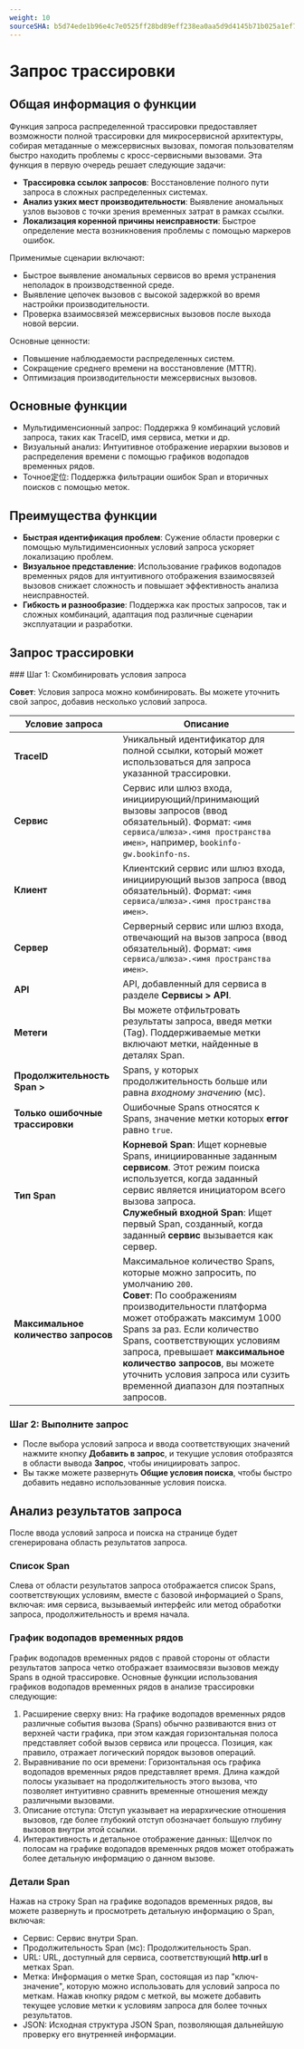 ```yaml
---
weight: 10
sourceSHA: b5d74ede1b96e4c7e0525ff28bd89eff238ea0aa5d9d4145b71b025a1ef75c96
---
```


# Запрос трассировки

## Общая информация о функции

Функция запроса распределенной трассировки предоставляет возможности полной трассировки для микросервисной архитектуры, собирая метаданные о межсервисных вызовах, помогая пользователям быстро находить проблемы с кросс-сервисными вызовами. Эта функция в первую очередь решает следующие задачи:

- **Трассировка ссылок запросов**: Восстановление полного пути запроса в сложных распределенных системах.
- **Анализ узких мест производительности**: Выявление аномальных узлов вызовов с точки зрения временных затрат в рамках ссылки.
- **Локализация коренной причины неисправности**: Быстрое определение места возникновения проблемы с помощью маркеров ошибок.

Применимые сценарии включают:

- Быстрое выявление аномальных сервисов во время устранения неполадок в производственной среде.
- Выявление цепочек вызовов с высокой задержкой во время настройки производительности.
- Проверка взаимосвязей межсервисных вызовов после выхода новой версии.

Основные ценности:

- Повышение наблюдаемости распределенных систем.
- Сокращение среднего времени на восстановление (MTTR).
- Оптимизация производительности межсервисных вызовов.

## Основные функции

- Мультидименсионный запрос: Поддержка 9 комбинаций условий запроса, таких как TraceID, имя сервиса, метки и др.
- Визуальный анализ: Интуитивное отображение иерархии вызовов и распределения времени с помощью графиков водопадов временных рядов.
- Точное定位: Поддержка фильтрации ошибок Span и вторичных поисков с помощью меток.

## Преимущества функции

- **Быстрая идентификация проблем**: Сужение области проверки с помощью мультидименсионных условий запроса ускоряет локализацию проблем.
- **Визуальное представление**: Использование графиков водопадов временных рядов для интуитивного отображения взаимосвязей вызовов снижает сложность и повышает эффективность анализа неисправностей.
- **Гибкость и разнообразие**: Поддержка как простых запросов, так и сложных комбинаций, адаптация под различные сценарии эксплуатации и разработки.

## Запрос трассировки

<Steps>
  ### Шаг 1: Скомбинировать условия запроса

  **Совет**: Условия запроса можно комбинировать. Вы можете уточнить свой запрос, добавив несколько условий запроса.

  | Условие запроса       | Описание                                                                                                                                                                                                                                                                                                                                               |
  | --------------------- | --------------------------------------------------------------------------------------------------------------------------------------------------------------------------------------------------------------------------------------------------------------------------------------------------------------------------------------------------------- |
  | **TraceID**           | Уникальный идентификатор для полной ссылки, который может использоваться для запроса указанной трассировки.                                                                                                                                                                                                                                                              |
  | **Сервис**            | Сервис или шлюз входа, инициирующий/принимающий вызовы запросов (ввод обязательный). Формат: `<имя сервиса/шлюза>.<имя пространства имен>`, например, `bookinfo-gw.bookinfo-ns`.                                                                                                                                                                                 |
  | **Клиент**            | Клиентский сервис или шлюз входа, инициирующий вызов запроса (ввод обязательный). Формат: `<имя сервиса/шлюза>.<имя пространства имен>`.                                                                                                                                                                                                                  |
  | **Сервер**            | Серверный сервис или шлюз входа, отвечающий на вызов запроса (ввод обязательный). Формат: `<имя сервиса/шлюза>.<имя пространства имен>`.                                                                                                                                                                                                               |
  | **API**               | API, добавленный для сервиса в разделе **Сервисы > API**.                                                                                                                                                                                                                                                                                                      |
  | **Метеги**              | Вы можете отфильтровать результаты запроса, введя метки (Tag). Поддерживаемые метки включают метки, найденные в деталях Span.                                                                                                                                                                                                                                          |
  | **Продолжительность Span >**   | Spans, у которых продолжительность больше или равна *входному значению* (мс).                                                                                                                                                                                                                                                                                   |
  | **Только ошибочные трассировки** | Ошибочные Spans относятся к Spans, значение метки которых **error** равно `true`.                                                                                                                                                                                                                                                                                        |
  | **Тип Span**         | **Корневой Span**: Ищет корневые Spans, инициированные заданным **сервисом**. Этот режим поиска используется, когда заданный сервис является инициатором всего вызова запроса. <br />**Служебный входной Span**: Ищет первый Span, созданный, когда заданный **сервис** вызывается как сервер.                                              |
  | **Максимальное количество запросов**   | Максимальное количество Spans, которые можно запросить, по умолчанию `200`. <br />**Совет**: По соображениям производительности платформа может отображать максимум 1000 Spans за раз. Если количество Spans, соответствующих условиям запроса, превышает **максимальное количество запросов**, вы можете уточнить условия запроса или сузить временной диапазон для поэтапных запросов. |

  ### Шаг 2: Выполните запрос

  - После выбора условий запроса и ввода соответствующих значений нажмите кнопку **Добавить в запрос**, и текущие условия отобразятся в области вывода **Запрос**, чтобы инициировать запрос.
  - Вы также можете развернуть **Общие условия поиска**, чтобы быстро добавить недавно использованные условия поиска.
</Steps>

## Анализ результатов запроса

После ввода условий запроса и поиска на странице будет сгенерирована область результатов запроса.

### Список Span

Слева от области результатов запроса отображается список Spans, соответствующих условиям, вместе с базовой информацией о Spans, включая: имя сервиса, вызываемый интерфейс или метод обработки запроса, продолжительность и время начала.

### График водопадов временных рядов

График водопадов временных рядов с правой стороны от области результатов запроса четко отображает взаимосвязи вызовов между Spans в одной трассировке. Основные функции использования графиков водопадов временных рядов в анализе трассировки следующие:

1. Расширение сверху вниз: На графике водопадов временных рядов различные события вызова (Spans) обычно развиваются вниз от верхней части графика, при этом каждая горизонтальная полоса представляет собой вызов сервиса или процесса. Позиция, как правило, отражает логический порядок вызовов операций.
2. Выравнивание по оси времени: Горизонтальная ось графика водопадов временных рядов представляет время. Длина каждой полосы указывает на продолжительность этого вызова, что позволяет интуитивно сравнить временные отношения между различными вызовами.
3. Описание отступа: Отступ указывает на иерархические отношения вызовов, где более глубокий отступ обозначает большую глубину вызовов внутри этой ссылки.
4. Интерактивность и детальное отображение данных: Щелчок по полосам на графике водопадов временных рядов может отображать более детальную информацию о данном вызове.

### Детали Span

Нажав на строку Span на графике водопадов временных рядов, вы можете развернуть и просмотреть детальную информацию о Span, включая:

- Сервис: Сервис внутри Span.
- Продолжительность Span (мс): Продолжительность Span.
- URL: URL, доступный для сервиса, соответствующий **http.url** в метках Span.
- Метка: Информация о метке Span, состоящая из пар "ключ-значение", которую можно использовать для условий запроса по меткам. Нажав кнопку рядом с меткой, вы можете добавить текущее условие метки к условиям запроса для более точных результатов.
- JSON: Исходная структура JSON Span, позволяющая дальнейшую проверку его внутренней информации.
